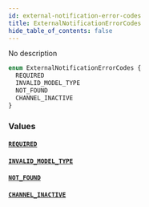 ```yaml
---
id: external-notification-error-codes
title: ExternalNotificationErrorCodes
hide_table_of_contents: false
---
```


No description

```graphql
enum ExternalNotificationErrorCodes {
  REQUIRED
  INVALID_MODEL_TYPE
  NOT_FOUND
  CHANNEL_INACTIVE
}
```

### Values

#### [`REQUIRED`](#)

#### [`INVALID_MODEL_TYPE`](#)

#### [`NOT_FOUND`](#)

#### [`CHANNEL_INACTIVE`](#)
